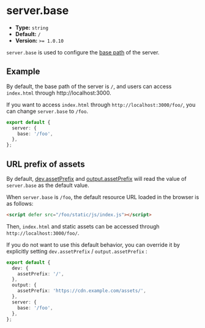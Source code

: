 # server.base

- **Type:** `string`
- **Default:** `/`
- **Version:** `>= 1.0.10`

`server.base` is used to configure the [base path](/guide/basic/server#base-path) of the server.

## Example

By default, the base path of the server is `/`, and users can access `index.html` through http://localhost:3000.

If you want to access `index.html` through `http://localhost:3000/foo/`, you can change `server.base` to `/foo`.

```ts
export default {
  server: {
    base: '/foo',
  },
};
```

## URL prefix of assets

By default, [dev.assetPrefix](/config/dev/asset-prefix) and [output.assetPrefix](/config/output/asset-prefix) will read the value of `server.base` as the default value.

When `server.base` is `/foo`, the default resource URL loaded in the browser is as follows:

```html
<script defer src="/foo/static/js/index.js"></script>
```

Then, `index.html` and static assets can be accessed through `http://localhost:3000/foo/`.

If you do not want to use this default behavior, you can override it by explicitly setting `dev.assetPrefix` / `output.assetPrefix` :

```ts
export default {
  dev: {
    assetPrefix: '/',
  },
  output: {
    assetPrefix: 'https://cdn.example.com/assets/',
  },
  server: {
    base: '/foo',
  },
};
```
